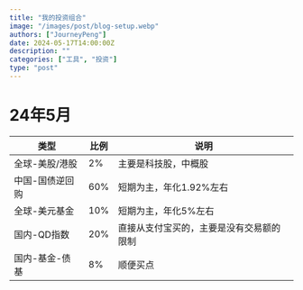 ```yaml
---
title: "我的投资组合"
image: "/images/post/blog-setup.webp"
authors: ["JourneyPeng"]
date: 2024-05-17T14:00:00Z
description: ""
categories: ["工具", "投资"]
type: "post"
---
```


# 24年5月
|类型|比例|说明
|---|---|---|
|全球-美股/港股| 2%| 主要是科技股，中概股
|中国-国债逆回购| 60%| 短期为主，年化1.92%左右
|全球-美元基金| 10% | 短期为主，年化5%左右
|国内-QD指数|20%| 直接从支付宝买的，主要是没有交易额的限制
|国内-基金-债基| 8%| 顺便买点 |

